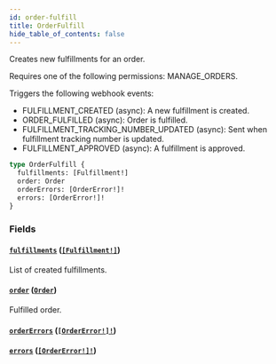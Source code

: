 ```yaml
---
id: order-fulfill
title: OrderFulfill
hide_table_of_contents: false
---
```


Creates new fulfillments for an order.

Requires one of the following permissions: MANAGE_ORDERS.

Triggers the following webhook events:

- FULFILLMENT_CREATED (async): A new fulfillment is created.
- ORDER_FULFILLED (async): Order is fulfilled.
- FULFILLMENT_TRACKING_NUMBER_UPDATED (async): Sent when fulfillment tracking number is updated.
- FULFILLMENT_APPROVED (async): A fulfillment is approved.

```graphql
type OrderFulfill {
  fulfillments: [Fulfillment!]
  order: Order
  orderErrors: [OrderError!]!
  errors: [OrderError!]!
}
```

### Fields

#### [`fulfillments`](#) ([`[Fulfillment!]`](../../../developer/api-reference/objects/fulfillment))

List of created fulfillments.

#### [`order`](#) ([`Order`](../../../developer/api-reference/objects/order))

Fulfilled order.

#### [`orderErrors`](#) ([`[OrderError!]!`](../../../developer/api-reference/objects/order-error))

#### [`errors`](#) ([`[OrderError!]!`](../../../developer/api-reference/objects/order-error))
